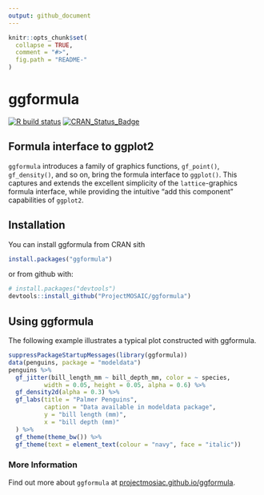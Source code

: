 ```yaml
---
output: github_document
---
```


<!-- README.md is generated from README.Rmd. Please edit that file -->

```r
knitr::opts_chunk$set(
  collapse = TRUE,
  comment = "#>",
  fig.path = "README-"
)
```


  
# ggformula

<!-- badges: start -->
[![R build status](https://github.com/ProjectMOSAIC/ggformula/workflows/R-CMD-check/badge.svg)](https://github.com/ProjectMOSAIC/ggformula/actions)
[![CRAN_Status_Badge](http://www.r-pkg.org/badges/version/ggformula)](https://cran.r-project.org/package=ggformula)
<!-- badges: end -->

<!--
[![Codecov test coverage](https://codecov.io/gh/ProjectMOSAIC/ggformula/branch/master/graph/badge.svg)](https://codecov.io/gh/ProjectMOSAIC/ggformula?branch=master)
-->

## Formula interface to ggplot2

`ggformula` introduces a family of graphics functions, `gf_point()`,
`gf_density()`, and so on, bring the formula interface to `ggplot()`. This
captures and extends the excellent simplicity of the `lattice`-graphics formula
interface, while providing the intuitive "add this component" capabilities of
`ggplot2`.

## Installation

You can install ggformula from CRAN sith 
```r
install.packages("ggformula")
```

or from github with:

```r
# install.packages("devtools")
devtools::install_github("ProjectMOSAIC/ggformula")
```

## Using ggformula

The following example illustrates a typical plot constructed with ggformula.

```r
suppressPackageStartupMessages(library(ggformula))
data(penguins, package = "modeldata")
penguins %>% 
  gf_jitter(bill_length_mm ~ bill_depth_mm, color = ~ species,
          width = 0.05, height = 0.05, alpha = 0.6) %>%
  gf_density2d(alpha = 0.3) %>%
  gf_labs(title = "Palmer Penguins",
          caption = "Data available in modeldata package",
          y = "bill length (mm)",
          x = "bill depth (mm)"
  ) %>%
  gf_theme(theme_bw()) %>%
  gf_theme(text = element_text(colour = "navy", face = "italic"))
```

### More Information

Find out more about `ggformula` at [projectmosiac.github.io/ggformula](https://projectmosaic.github.io/ggformula).

